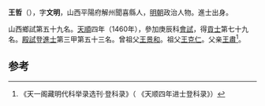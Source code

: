 '''王哲'''（{{bd|1427年||？}}），字'''文明'''，山西平陽府解州聞喜縣人，[[明朝|明朝]]政治人物。進士出身。

山西鄉試第五十九名。[[天顺_(明朝)|天順]]四年（1460年），參加庚辰科[[會試|會試]]，得[[貢士|貢士]]第七十九名。[[殿試|殿試]]登[[進士|進士]]第三甲第五十三名。曾祖父[[王景和|王景和]]。祖父[[王克仁|王克仁]]。父亲[[王肅|王肅]]<ref>《天一阁藏明代科举录选刊·登科录》（ 《天顺四年进士登科录》）</ref>。

==参考==
{{reflist}}
{{明朝人物小作品}}
{{天順四年庚辰科殿試金榜}}